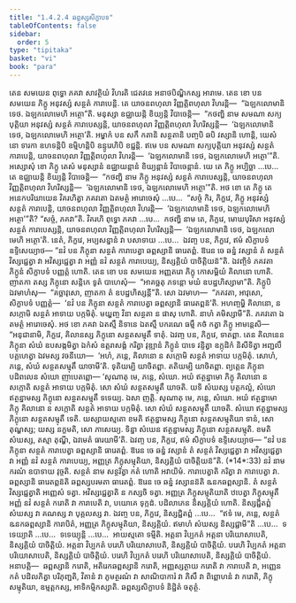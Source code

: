 ```yaml
---
title: "1.4.2.4 ឆព្ពស្សសិក្ខាបទ"
tableOfContents: false
sidebar:
  order: 5
type: "tipitaka"
basket: "vi"
book: "para"
---
```



<DynamicBreadcrumb />

<Division number="557" book="para">

<Paragraph number="2135" book="para">
តេន សមយេន ពុទ្ធោ ភគវា សាវត្ថិយំ វិហរតិ ជេតវនេ អនាថបិណ្ឌិកស្ស អារាមេ. តេន ខោ បន សមយេន ភិក្ខូ អនុវស្សំ សន្ថតំ ការាបេន្តិ. តេ យាចនពហុលា វិញ្ញត្តិពហុលា វិហរន្តិ—  “ឯឡកលោមានិ ទេថ. ឯឡកលោមេហិ អត្ថោ”តិ. មនុស្សា ឧជ្ឈាយន្តិ ខិយ្យន្តិ វិបាចេន្តិ—  “កថញ្ហិ នាម សមណា សក្យបុត្តិយា អនុវស្សំ សន្ថតំ ការាបេស្សន្តិ, យាចនពហុលា វិញ្ញត្តិពហុលា វិហរិស្សន្តិ—  ‘ឯឡកលោមានិ ទេថ, ឯឡកលោមេហិ អត្ថោ’តិ. អម្ហាកំ បន សកឹ កតានិ សន្ថតានិ បញ្ចបិ ឆបិ វស្សានិ ហោន្តិ, យេសំ នោ ទារកា ឧហទន្តិបិ ឧម្មិហន្តិបិ ឧន្ទូរេហិបិ ខជ្ជន្តិ. ឥមេ បន សមណា សក្យបុត្តិយា អនុវស្សំ សន្ថតំ ការាបេន្តិ, យាចនពហុលា វិញ្ញត្តិពហុលា វិហរន្តិ—  ‘ឯឡកលោមានិ ទេថ, ឯឡកលោមេហិ អត្ថោ’”តិ.
</Paragraph>

<Paragraph number="2136" book="para">
អស្សោសុំ ខោ ភិក្ខូ តេសំ មនុស្សានំ ឧជ្ឈាយន្តានំ ខិយ្យន្តានំ វិបាចេន្តានំ. យេ តេ ភិក្ខូ អប្បិច្ឆា …បេ…  តេ ឧជ្ឈាយន្តិ ខិយ្យន្តិ វិបាចេន្តិ—  “កថញ្ហិ នាម ភិក្ខូ អនុវស្សំ សន្ថតំ ការាបេស្សន្តិ, យាចនពហុលា វិញ្ញត្តិពហុលា វិហរិស្សន្តិ—  ‘ឯឡកលោមានិ ទេថ, ឯឡកលោមេហិ អត្ថោ’”តិ.
</Paragraph>

<Paragraph number="2137" book="para">
អថ ខោ តេ ភិក្ខូ តេ អនេកបរិយាយេន វិគរហិត្វា ភគវតោ ឯតមត្ថំ អារោចេសុំ …បេ…  “សច្ចំ កិរ, ភិក្ខវេ, ភិក្ខូ អនុវស្សំ សន្ថតំ ការាបេន្តិ, យាចនពហុលា វិញ្ញត្តិពហុលា វិហរន្តិ—  ‘ឯឡកលោមានិ ទេថ, ឯឡកលោមេហិ អត្ថោ’”តិ? “សច្ចំ, ភគវា”តិ. វិគរហិ ពុទ្ធោ ភគវា …បេ…  កថញ្ហិ នាម តេ, ភិក្ខវេ, មោឃបុរិសា អនុវស្សំ សន្ថតំ ការាបេស្សន្តិ, យាចនពហុលា វិញ្ញត្តិពហុលា វិហរិស្សន្តិ—  ‘ឯឡកលោមានិ ទេថ, ឯឡកលោមេហិ អត្ថោ’តិ. នេតំ, ភិក្ខវេ, អប្បសន្នានំ វា បសាទាយ …បេ…  ឯវញ្ច បន, ភិក្ខវេ, ឥមំ សិក្ខាបទំ ឧទ្ទិសេយ្យាថ—
</Paragraph>

</Division>
<Division number="558" book="para">

<Paragraph number="2138" book="para">
<Emphasis>“នវំ បន ភិក្ខុនា សន្ថតំ ការាបេត្វា ឆព្ពស្សានិ ធារេតព្ពំ. ឱរេន ចេ ឆន្នំ វស្សានំ តំ សន្ថតំ វិស្សជ្ជេត្វា វា អវិស្សជ្ជេត្វា វា អញ្ញំ នវំ សន្ថតំ ការាបេយ្យ, និស្សគ្គិយំ បាចិត្តិយន៑”</Emphasis>តិ.
</Paragraph>

<Paragraph number="2139" book="para">
ឯវញ្ចិទំ ភគវតា ភិក្ខូនំ សិក្ខាបទំ បញ្ញត្តំ ហោតិ.
</Paragraph>

</Division>
<Division number="559" book="para">

<Paragraph number="2140" book="para">
តេន ខោ បន សមយេន អញ្ញតរោ ភិក្ខុ កោសម្ពិយំ គិលានោ ហោតិ. ញាតកា តស្ស ភិក្ខុនោ សន្តិកេ ទូតំ បាហេសុំ—  “អាគច្ឆតុ ភទន្តោ មយំ ឧបដ្ឋហិស្សាមា”តិ. ភិក្ខូបិ ឯវមាហំសុ—  “គច្ឆាវុសោ, ញាតកា តំ ឧបដ្ឋហិស្សន្តី”តិ. សោ ឯវមាហ—  “ភគវតា, អាវុសោ, សិក្ខាបទំ បញ្ញត្តំ—  ‘នវំ បន ភិក្ខុនា សន្ថតំ ការាបេត្វា ឆព្ពស្សានិ ធារេតព្ពន៑’តិ. អហញ្ចម្ហិ គិលានោ, ន សក្កោមិ សន្ថតំ អាទាយ បក្កមិតុំ. មយ្ហញ្ច វិនា សន្ថតា ន ផាសុ ហោតិ. នាហំ គមិស្សាមី”តិ. ភគវតោ ឯតមត្ថំ អារោចេសុំ.
</Paragraph>

<Paragraph number="2141" book="para">
អថ ខោ ភគវា ឯតស្មឹ និទានេ ឯតស្មឹ បករណេ ធម្មឹ កថំ កត្វា ភិក្ខូ អាមន្តេសិ—  “អនុជានាមិ, ភិក្ខវេ, គិលានស្ស ភិក្ខុនោ សន្ថតសម្មុតឹ ទាតុំ. ឯវញ្ច បន, ភិក្ខវេ, ទាតព្ពា. តេន គិលានេន ភិក្ខុនា សំឃំ ឧបសង្កមិត្វា ឯកំសំ ឧត្តរាសង្គំ ករិត្វា វុឌ្ឍានំ ភិក្ខូនំ បាទេ វន្ទិត្វា ឧក្កុដិកំ និសីទិត្វា អញ្ជលឹ បគ្គហេត្វា ឯវមស្ស វចនីយោ—  ‘អហំ, ភន្តេ, គិលានោ ន សក្កោមិ សន្ថតំ អាទាយ បក្កមិតុំ. សោហំ, ភន្តេ, សំឃំ សន្ថតសម្មុតឹ យាចាមី’តិ. ទុតិយម្បិ យាចិតព្ពា. តតិយម្បិ យាចិតព្ពា. ព្យត្តេន ភិក្ខុនា បដិពលេន សំឃោ ញាបេតព្ពោ—
</Paragraph>

</Division>
<Division number="560" book="para">

<Paragraph number="2142" book="para">
‘សុណាតុ មេ, ភន្តេ, សំឃោ. អយំ ឥត្ថន្នាមោ ភិក្ខុ គិលានោ ន សក្កោតិ សន្ថតំ អាទាយ បក្កមិតុំ. សោ សំឃំ សន្ថតសម្មុតឹ យាចតិ. យទិ សំឃស្ស បត្តកល្លំ, សំឃោ ឥត្ថន្នាមស្ស ភិក្ខុនោ សន្ថតសម្មុតឹ ទទេយ្យ. ឯសា ញត្តិ.
</Paragraph>

<Paragraph number="2143" book="para">
សុណាតុ មេ, ភន្តេ, សំឃោ. អយំ ឥត្ថន្នាមោ ភិក្ខុ គិលានោ ន សក្កោតិ សន្ថតំ អាទាយ បក្កមិតុំ. សោ សំឃំ សន្ថតសម្មុតឹ យាចតិ. សំឃោ ឥត្ថន្នាមស្ស ភិក្ខុនោ សន្ថតសម្មុតឹ ទេតិ. យស្សាយស្មតោ ខមតិ ឥត្ថន្នាមស្ស ភិក្ខុនោ សន្ថតសម្មុតិយា ទានំ, សោ តុណ្ហស្ស; យស្ស នក្ខមតិ, សោ ភាសេយ្យ.
</Paragraph>

<Paragraph number="2144" book="para">
ទិន្នា សំឃេន ឥត្ថន្នាមស្ស ភិក្ខុនោ សន្ថតសម្មុតិ. ខមតិ សំឃស្ស, តស្មា តុណ្ហី, ឯវមេតំ ធារយាមី’តិ.
</Paragraph>

<Paragraph number="2145" book="para">
ឯវញ្ច បន, ភិក្ខវេ, ឥមំ សិក្ខាបទំ ឧទ្ទិសេយ្យាថ—
</Paragraph>

</Division>
<Division number="561" book="para">

<Paragraph number="2146" book="para">
<Emphasis>“នវំ បន ភិក្ខុនា សន្ថតំ ការាបេត្វា ឆព្ពស្សានិ ធារេតព្ពំ. ឱរេន ចេ ឆន្នំ វស្សានំ តំ សន្ថតំ វិស្សជ្ជេត្វា វា អវិស្សជ្ជេត្វា វា អញ្ញំ នវំ សន្ថតំ ការាបេយ្យ, អញ្ញត្រ ភិក្ខុសម្មុតិយា, និស្សគ្គិយំ បាចិត្តិយន៑”</Emphasis>តិ. (*14*:<Emphasis>33</Emphasis>)
</Paragraph>

</Division>
<Division number="562" book="para">

<Paragraph number="2147" book="para">
<Emphasis>នវំ</Emphasis> នាម ករណំ ឧបាទាយ វុច្ចតិ.
</Paragraph>

<Paragraph number="2148" book="para">
<Emphasis>សន្ថតំ</Emphasis> នាម សន្ថរិត្វា កតំ ហោតិ អវាយិមំ.
</Paragraph>

<Paragraph number="2149" book="para">
<Emphasis>ការាបេត្វា</Emphasis>តិ ករិត្វា វា ការាបេត្វា វា.
</Paragraph>

<Paragraph number="2150" book="para">
<Emphasis>ឆព្ពស្សានិ ធារេតព្ពន៑</Emphasis>តិ ឆព្ពស្សបរមតា ធារេតព្ពំ.
</Paragraph>

<Paragraph number="2151" book="para">
<Emphasis>ឱរេន ចេ ឆន្នំ វស្សានន៑</Emphasis>តិ ឩនកឆព្ពស្សានិ.
</Paragraph>

<Paragraph number="2152" book="para">
<Emphasis>តំ សន្ថតំ វិស្សជ្ជេត្វា</Emphasis>តិ អញ្ញេសំ ទត្វា.
</Paragraph>

<Paragraph number="2153" book="para">
<Emphasis>អវិស្សជ្ជេត្វា</Emphasis>តិ ន កស្សចិ ទត្វា.
</Paragraph>

<Paragraph number="2154" book="para">
<Emphasis>អញ្ញត្រ ភិក្ខុសម្មុតិយា</Emphasis>តិ ឋបេត្វា ភិក្ខុសម្មុតឹ អញ្ញំ នវំ សន្ថតំ ករោតិ វា ការាបេតិ វា, បយោគេ ទុក្កដំ. បដិលាភេន និស្សគ្គិយំ ហោតិ. និស្សជ្ជិតព្ពំ សំឃស្ស វា គណស្ស វា បុគ្គលស្ស វា. ឯវញ្ច បន, ភិក្ខវេ, និស្សជ្ជិតព្ពំ …បេ…  “ឥទំ មេ, ភន្តេ, សន្ថតំ ឩនកឆព្ពស្សានិ ការាបិតំ, អញ្ញត្រ ភិក្ខុសម្មុតិយា, និស្សគ្គិយំ. ឥមាហំ សំឃស្ស និស្សជ្ជាមី”តិ …បេ…  ទទេយ្យាតិ …បេ…  ទទេយ្យុន្តិ …បេ…  អាយស្មតោ ទម្មីតិ.
</Paragraph>

</Division>
<Division number="563" book="para">

<Paragraph number="2155" book="para">
អត្តនា វិប្បកតំ អត្តនា បរិយោសាបេតិ, និស្សគ្គិយំ បាចិត្តិយំ. អត្តនា វិប្បកតំ បរេហិ បរិយោសាបេតិ, និស្សគ្គិយំ បាចិត្តិយំ. បរេហិ វិប្បកតំ អត្តនា បរិយោសាបេតិ, និស្សគ្គិយំ បាចិត្តិយំ. បរេហិ វិប្បកតំ បរេហិ បរិយោសាបេតិ, និស្សគ្គិយំ បាចិត្តិយំ.
</Paragraph>

</Division>
<Division number="564" book="para">

<Paragraph number="2156" book="para">
អនាបត្តិ—  ឆព្ពស្សានិ ករោតិ, អតិរេកឆព្ពស្សានិ ករោតិ, អញ្ញស្សត្ថាយ ករោតិ វា ការាបេតិ វា, អញ្ញេន កតំ បដិលភិត្វា បរិភុញ្ជតិ, វិតានំ វា ភូមត្ថរណំ វា សាណិបាការំ វា ភិសឹ វា ពិព្ពោហនំ វា ករោតិ, ភិក្ខុសម្មុតិយា, ឧម្មត្តកស្ស, អាទិកម្មិកស្សាតិ.

</Paragraph>
</Division>

<Paragraph number="2157" type="center" book="para">
ឆព្ពស្សសិក្ខាបទំ និដ្ឋិតំ ចតុត្ថំ.
</Paragraph>